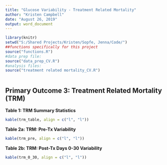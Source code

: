 ```yaml
---
title: "Glucose Variability - Treatment Related Mortality"
author: "Kristen Campbell"
date: "August 26, 2019"
output: word_document
---
```


```r
library(knitr)
setwd("S:/Shared Projects/Kristen/Sopfe, Jenna/Code/")
##functions specifically for this project
source("functions.R")
#data prep file:
source("data_prep_CV.R")
#analysis files:
source("treatment related mortality_CV.R")



```


## Primary Outcome 3: Treatment Related Mortality (TRM)
**Table 1: TRM Summary Statistics**
```r
kable(trm_table, align = c("l", "l"))
```

**Table 2a: TRM: Pre-Tx Variability**
```r
kable(trm_pre, align = c("l", "l"))
```

**Table 2b: TRM: Post-Tx Days 0-30 Variability**
```r
kable(trm_0_30, align = c("l", "l"))
```


